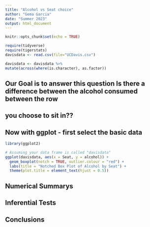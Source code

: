```yaml
---
title: "Alcohol vs Seat choice"
author: "Gema Garcia"
date: "Summer 2023"
output: html_document
---
```


```r
knitr::opts_chunk$set(echo = TRUE)
```

```r
require(tidyverse)
require(tigerstats)
davisdata <- read.csv(file="UCDavis.csv")
```



```r
davisdata <- davisdata %>%
mutate(across(where(is.character), as.factor))
```



## Our Goal is to answer this question Is there a difference between the alcohol consumed between the row
## you choose to sit in??

## Now with ggplot - first select the basic data


```r
library(ggplot2)

# Assuming your data frame is called "davisdata"
ggplot(davisdata, aes(x = Seat, y = alcohol)) +
  geom_boxplot(notch = TRUE, outlier.colour = "red") +
  labs(title = "Notched Box Plot of Alcohol by Seat") +
  theme(plot.title = element_text(hjust = 0.5))

```








## Numerical Summarys 

## Inferential Tests

## Conclusions


